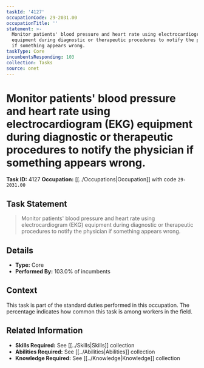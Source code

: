 ```yaml
---
taskId: '4127'
occupationCode: 29-2031.00
occupationTitle: ''
statement: >-
  Monitor patients' blood pressure and heart rate using electrocardiogram (EKG)
  equipment during diagnostic or therapeutic procedures to notify the physician
  if something appears wrong.
taskType: Core
incumbentsResponding: 103
collection: Tasks
source: onet
---
```

# Monitor patients' blood pressure and heart rate using electrocardiogram (EKG) equipment during diagnostic or therapeutic procedures to notify the physician if something appears wrong.

**Task ID:** 4127
**Occupation:** [[../Occupations|Occupation]] with code `29-2031.00`

## Task Statement

> Monitor patients' blood pressure and heart rate using electrocardiogram (EKG) equipment during diagnostic or therapeutic procedures to notify the physician if something appears wrong.

## Details

- **Type:** Core
- **Performed By:** 103.0% of incumbents

## Context

This task is part of the standard duties performed in this occupation. The percentage indicates how common this task is among workers in the field.

## Related Information

- **Skills Required:** See [[../Skills|Skills]] collection
- **Abilities Required:** See [[../Abilities|Abilities]] collection
- **Knowledge Required:** See [[../Knowledge|Knowledge]] collection
